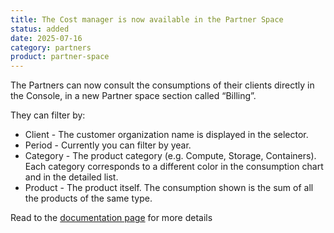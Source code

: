 ```yaml
---
title: The Cost manager is now available in the Partner Space
status: added
date: 2025-07-16
category: partners
product: partner-space
---
```


The Partners can now consult the consumptions of their clients directly in the Console, in a new Partner space section called “Billing”.

They can filter by:
- Client - The customer organization name is displayed in the selector.
- Period - Currently you can filter by year.
- Category - The product category (e.g. Compute, Storage, Containers). Each category corresponds to a different color in the consumption chart and in the detailed list.
- Product - The product itself. The consumption shown is the sum of all the products of the same type. 

Read to the [documentation page](https://www.scaleway.com/en/docs/partner-space/how-to/track-client-consumption/)  for more details

